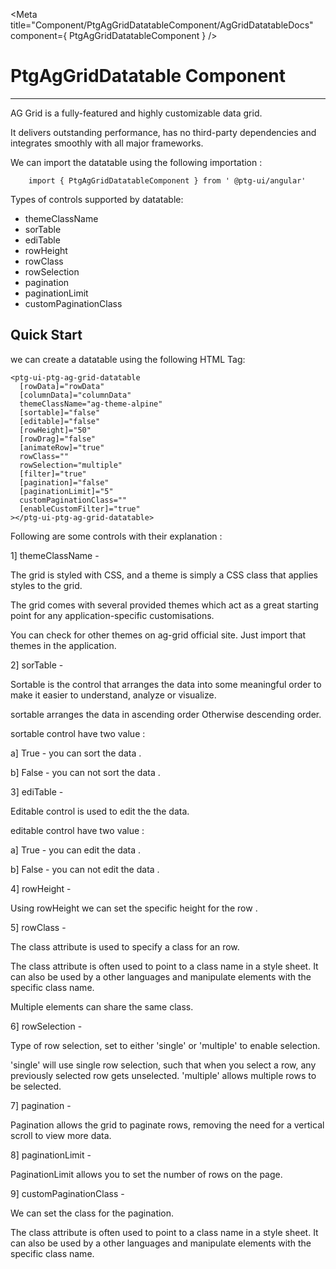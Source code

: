 


 <Meta title="Component/PtgAgGridDatatableComponent/AgGridDatatableDocs" component={ PtgAgGridDatatableComponent }    />



 # PtgAgGridDatatable Component

 ---


 AG Grid is a fully-featured and highly customizable data grid.
 
 It delivers outstanding performance, has no third-party dependencies and integrates smoothly with all major frameworks.


 We can import the datatable using the following importation : 

```
    import { PtgAgGridDatatableComponent } from ' @ptg-ui/angular'
```    

 Types of controls supported by datatable:

 - themeClassName
 - sorTable
 - ediTable
 - rowHeight
 - rowClass
 - rowSelection
 - pagination
 - paginationLimit
 - customPaginationClass


 
 ## Quick Start
 
 we can create a datatable using the following HTML Tag: 


```
<ptg-ui-ptg-ag-grid-datatable
  [rowData]="rowData"
  [columnData]="columnData"
  themeClassName="ag-theme-alpine"
  [sortable]="false"
  [editable]="false"
  [rowHeight]="50"
  [rowDrag]="false"
  [animateRow]="true"
  rowClass=""
  rowSelection="multiple"
  [filter]="true"
  [pagination]="false"
  [paginationLimit]="5"
  customPaginationClass=""
  [enableCustomFilter]="true"
></ptg-ui-ptg-ag-grid-datatable>

```


Following are some controls with their explanation :

1] themeClassName - 

The grid is styled with CSS, and a theme is simply a CSS class that applies styles to the grid.

The grid comes with several provided themes which act as a great starting point for any application-specific customisations. 

You can check for other themes on ag-grid official site. Just import that themes in the application.

<Canvas><Story id="component-ptgaggriddatatablecomponent--theme-class-name" /></Canvas>


2] sorTable -

Sortable is the control that arranges the data into some meaningful order to make it easier to understand, analyze or visualize.

sortable arranges the data in ascending order Otherwise descending order.

sortable control have two value :

a] True - you can sort the data .

b] False - you can not sort the data .

<Canvas><Story id="component-ptgaggriddatatablecomponent--sortable" /></Canvas>


3] ediTable -

Editable control is used to edit the the data.

editable control have two value :

a] True - you can edit the data .

b] False - you can not edit the data .

<Canvas><Story id="component-ptgaggriddatatablecomponent--editable" /></Canvas>


4] rowHeight -

Using rowHeight we can set the specific height for the row .    

<Canvas><Story id="component-ptgaggriddatatablecomponent--row-height" /></Canvas>


5] rowClass -

The class attribute is used to specify a class for an row.

The class attribute is often used to point to a class name in a style sheet. It can also be used by a other languages and manipulate elements with the specific class name.

Multiple elements can share the same class.


<Canvas><Story id="component-ptgaggriddatatablecomponent--row-class" /></Canvas>


6] rowSelection - 

 Type of row selection, set to either 'single' or 'multiple' to enable selection. 
 
 'single' will use single row selection, such that when you select a row, any previously selected row gets unselected. 'multiple' allows multiple rows to be selected.


<Canvas><Story id="component-ptgaggriddatatablecomponent--row-selection" /></Canvas>


7] pagination - 

  Pagination allows the grid to paginate rows, removing the need for a vertical scroll to view more data.

  <Canvas><Story id="component-ptgaggriddatatablecomponent--pagination" /></Canvas>  


8] paginationLimit -
  
  PaginationLimit allows you to set the number of rows on the page.

  <Canvas><Story id="component-ptgaggriddatatablecomponent--pagination-limit" /></Canvas>   


9] customPaginationClass -

We can set the class for the pagination.
 
The class attribute is often used to point to a class name in a style sheet. It can also be used by a other languages and manipulate elements with the specific class name.
 
  <Canvas><Story id="component-ptgaggriddatatablecomponent--custom-pagination-class" /></Canvas>   